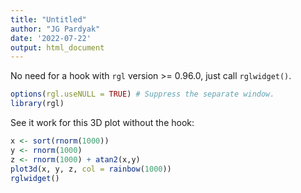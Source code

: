 ```yaml
---
title: "Untitled"
author: "JG Pardyak"
date: '2022-07-22'
output: html_document
---
```


No need for a hook with `rgl` version >= 0.96.0, just call `rglwidget()`.

```r
options(rgl.useNULL = TRUE) # Suppress the separate window.
library(rgl)
```

See it work for this 3D plot without the hook:

```r
x <- sort(rnorm(1000))
y <- rnorm(1000)
z <- rnorm(1000) + atan2(x,y)
plot3d(x, y, z, col = rainbow(1000))
rglwidget()
```